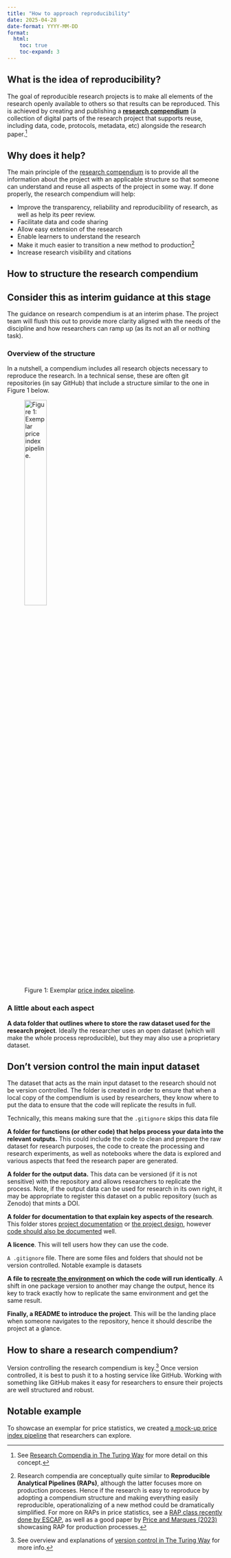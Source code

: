 ```yaml
---
title: "How to approach reproducibility"
date: 2025-04-28
date-format: YYYY-MM-DD
format:
  html:
    toc: true
    toc-expand: 3
---
```


## What is the idea of reproducibility?

The goal of reproducible research projects is to make all elements of the research openly available to others so that results can be reproduced. This is achieved by creating and publishing a [**research compendium**](https://book.the-turing-way.org/reproducible-research/compendia) (a collection of digital parts of the research project that supports reuse, including data, code, protocols, metadata, etc) alongside the research paper.[^1]

[^1]: See [Research Compendia in The Turing Way](https://book.the-turing-way.org/reproducible-research/compendia) for more detail on this concept.

## Why does it help?

The main principle of the [research compendium](https://book.the-turing-way.org/reproducible-research/compendia) is to provide all the information about the project with an applicable structure so that someone can understand and reuse all aspects of the project in some way. If done properly, the research compendium will help:

-   Improve the transparency, reliability and reproducibility of research, as well as help its peer review.
-   Facilitate data and code sharing
-   Allow easy extension of the research
-   Enable learners to understand the research
-   Make it much easier to transition a new method to production[^2]
-   Increase research visibility and citations

[^2]: Research compendia are conceptually quite similar to **Reproducible Analytical Pipelines (RAPs)**, although the latter focuses more on production proceses. Hence if the research is easy to reproduce by adopting a compendium structure and making everything easily reproducible, operationalizing of a new method could be dramatically simplified. For more on RAPs in price statistics, see a [RAP class recently done by ESCAP](https://escap-sd.github.io/ESCAP_RAP_class/docs/), as well as a good paper by [Price and Marques (2023)](https://unece.org/sites/default/files/2023-05/7.4%20UK_un_systems_railfares_paper.pdf) showcasing RAP for production processes.

## How to structure the research compendium

::: callout-tip
## Consider this as interim guidance at this stage

The guidance on research compendium is at an interim phase. The project team will flush this out to provide more clarity aligned with the needs of the discipline and how researchers can ramp up (as its not an all or nothing task).
:::

### Overview of the structure

In a nutshell, a compendium includes all research objects necessary to reproduce the research. In a technical sense, these are often git repositories (in say GitHub) that include a structure similar to the one in Figure 1 below.

![Figure 1: Exemplar [price index pipeline](https://github.com/UN-Task-Team-for-Scanner-Data/price-index-pipeline).](/docs/images/price-stats-exemplar.svg){fig-align="center" width="35%"}

### A little about each aspect

**A data folder that outlines where to store the raw dataset used for the research project**. Ideally the researcher uses an open dataset (which will make the whole process reproducible), but they may also use a proprietary dataset.

::: callout-tip
## Don't version control the main input dataset

The dataset that acts as the main input dataset to the research should not be version controlled. The folder is created in order to ensure that when a local copy of the compendium is used by researchers, they know where to put the data to ensure that the code will replicate the results in full.

Technically, this means making sure that the `.gitignore` skips this data file
:::

**A folder for functions (or other code) that helps process your data into the relevant outputs.** This could include the code to clean and prepare the raw dataset for research purposes, the code to create the processing and research experiments, as well as notebooks where the data is explored and various aspects that feed the research paper are generated.

**A folder for the output data.** This data can be versioned (if it is not sensitive) with the repository and allows researchers to replicate the process. Note, if the output data can be used for research in its own right, it may be appropriate to register this dataset on a public repository (such as Zenodo) that mints a DOI.

**A folder for documentation to that explain key aspects of the research**. This folder stores [project documentation](https://book.the-turing-way.org/reproducible-research/code-documentation/code-documentation-project) or [the project design](https://book.the-turing-way.org/project-design/pd-overview), however [code should also be documented](https://book.the-turing-way.org/reproducible-research/code-documentation/code-documentation-code) well.

**A licence**. This will tell users how they can use the code.

`A .gitignore` file. There are some files and folders that should not be version controlled. Notable example is datasets

**A file to [recreate the environment](https://book.the-turing-way.org/reproducible-research/renv) on which the code will run identically**. A shift in one package version to another may change the output, hence its key to track exactly how to replicate the same environment and get the same result.

**Finally, a README to introduce the project**. This will be the landing place when someone navigates to the repository, hence it should describe the project at a glance.

## How to share a research compendium?

Version controlling the research compendium is key.[^3] Once version controlled, it is best to push it to a hosting service like GitHub. Working with something like GitHub makes it easy for researchers to ensure their projects are well structured and robust.

[^3]: See overview and explanations of [version control in The Turing Way](https://book.the-turing-way.org/reproducible-research/vcs) for more info.

## Notable example

To showcase an exemplar for price statistics, we created [a mock-up price index pipeline](https://github.com/UN-Task-Team-for-Scanner-Data/price-index-pipeline) that researchers can explore.